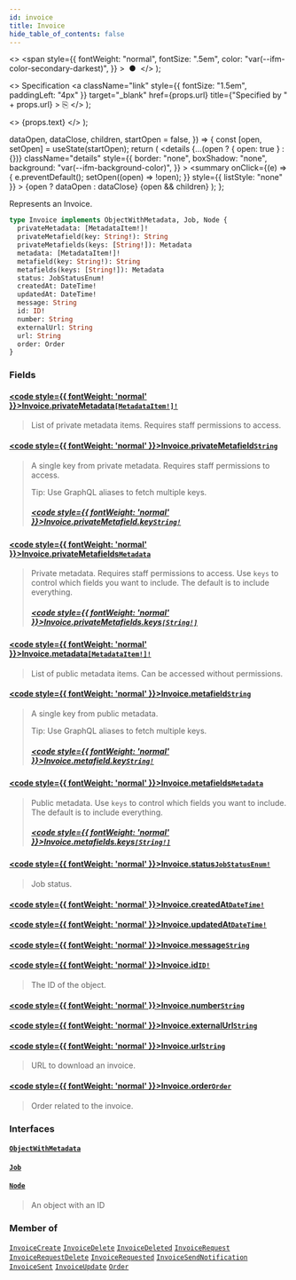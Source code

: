 ```yaml
---
id: invoice
title: Invoice
hide_table_of_contents: false
---
```


  <>
    <span
      style={{
        fontWeight: "normal",
        fontSize: ".5em",
        color: "var(--ifm-color-secondary-darkest)",
      }}
    >
      &nbsp;●&nbsp;
    </span>
  </>
);

  <>
    Specification
    <a
      className="link"
      style={{ fontSize: "1.5em", paddingLeft: "4px" }}
      target="\_blank"
      href={props.url}
      title={"Specified by " + props.url}
    >
      ⎘
    </a>
  </>
);

  <>
    <span className={props.class}>{props.text}</span>
  </>
);


  dataOpen,
  dataClose,
  children,
  startOpen = false,
}) => {
  const [open, setOpen] = useState(startOpen);
  return (
    <details
      {...(open ? { open: true } : {})}
      className="details"
      style={{
        border: "none",
        boxShadow: "none",
        background: "var(--ifm-background-color)",
      }}
    >
      <summary
        onClick={(e) => {
          e.preventDefault();
          setOpen((open) => !open);
        }}
        style={{ listStyle: "none" }}
      >
        {open ? dataOpen : dataClose}
      </summary>
      {open && children}
    </details>
  );
};

Represents an Invoice.

```graphql
type Invoice implements ObjectWithMetadata, Job, Node {
  privateMetadata: [MetadataItem!]!
  privateMetafield(key: String!): String
  privateMetafields(keys: [String!]): Metadata
  metadata: [MetadataItem!]!
  metafield(key: String!): String
  metafields(keys: [String!]): Metadata
  status: JobStatusEnum!
  createdAt: DateTime!
  updatedAt: DateTime!
  message: String
  id: ID!
  number: String
  externalUrl: String
  url: String
  order: Order
}
```

### Fields

#### [<code style={{ fontWeight: 'normal' }}>Invoice.<b>privateMetadata</b></code>](#)<Bullet />[`[MetadataItem!]!`](../../../api-reference/miscellaneous/objects/metadata-item) <Badge class="badge badge--secondary" text="non-null"/> <Badge class="badge badge--secondary" text="object"/>

> List of private metadata items. Requires staff permissions to access.

#### [<code style={{ fontWeight: 'normal' }}>Invoice.<b>privateMetafield</b></code>](#)<Bullet />[`String`](../../../api-reference/miscellaneous/scalars/string) <Badge class="badge badge--secondary" text="scalar"/>

> A single key from private metadata. Requires staff permissions to access.
>
> Tip: Use GraphQL aliases to fetch multiple keys.
>
> <Badge text="Added in Saleor 3.3" class="secondary margin-bottom--sm" />
>
> <FeaturePreview />
>
> ##### [<code style={{ fontWeight: 'normal' }}>Invoice.privateMetafield.<b>key</b></code>](#)<Bullet />[`String!`](../../../api-reference/miscellaneous/scalars/string) <Badge class="badge badge--secondary" text="non-null"/> <Badge class="badge badge--secondary" text="scalar"/>

#### [<code style={{ fontWeight: 'normal' }}>Invoice.<b>privateMetafields</b></code>](#)<Bullet />[`Metadata`](../../../api-reference/miscellaneous/scalars/metadata) <Badge class="badge badge--secondary" text="scalar"/>

> Private metadata. Requires staff permissions to access. Use `keys` to control which fields you want to include. The default is to include everything.
>
> <Badge text="Added in Saleor 3.3" class="secondary margin-bottom--sm" />
>
> <FeaturePreview />
>
> ##### [<code style={{ fontWeight: 'normal' }}>Invoice.privateMetafields.<b>keys</b></code>](#)<Bullet />[`[String!]`](../../../api-reference/miscellaneous/scalars/string) <Badge class="badge badge--secondary" text="list"/> <Badge class="badge badge--secondary" text="scalar"/>

#### [<code style={{ fontWeight: 'normal' }}>Invoice.<b>metadata</b></code>](#)<Bullet />[`[MetadataItem!]!`](../../../api-reference/miscellaneous/objects/metadata-item) <Badge class="badge badge--secondary" text="non-null"/> <Badge class="badge badge--secondary" text="object"/>

> List of public metadata items. Can be accessed without permissions.

#### [<code style={{ fontWeight: 'normal' }}>Invoice.<b>metafield</b></code>](#)<Bullet />[`String`](../../../api-reference/miscellaneous/scalars/string) <Badge class="badge badge--secondary" text="scalar"/>

> A single key from public metadata.
>
> Tip: Use GraphQL aliases to fetch multiple keys.
>
> <Badge text="Added in Saleor 3.3" class="secondary margin-bottom--sm" />
>
> <FeaturePreview />
>
> ##### [<code style={{ fontWeight: 'normal' }}>Invoice.metafield.<b>key</b></code>](#)<Bullet />[`String!`](../../../api-reference/miscellaneous/scalars/string) <Badge class="badge badge--secondary" text="non-null"/> <Badge class="badge badge--secondary" text="scalar"/>

#### [<code style={{ fontWeight: 'normal' }}>Invoice.<b>metafields</b></code>](#)<Bullet />[`Metadata`](../../../api-reference/miscellaneous/scalars/metadata) <Badge class="badge badge--secondary" text="scalar"/>

> Public metadata. Use `keys` to control which fields you want to include. The default is to include everything.
>
> <Badge text="Added in Saleor 3.3" class="secondary margin-bottom--sm" />
>
> <FeaturePreview />
>
> ##### [<code style={{ fontWeight: 'normal' }}>Invoice.metafields.<b>keys</b></code>](#)<Bullet />[`[String!]`](../../../api-reference/miscellaneous/scalars/string) <Badge class="badge badge--secondary" text="list"/> <Badge class="badge badge--secondary" text="scalar"/>

#### [<code style={{ fontWeight: 'normal' }}>Invoice.<b>status</b></code>](#)<Bullet />[`JobStatusEnum!`](../../../api-reference/miscellaneous/enums/job-status-enum) <Badge class="badge badge--secondary" text="non-null"/> <Badge class="badge badge--secondary" text="enum"/>

> Job status.

#### [<code style={{ fontWeight: 'normal' }}>Invoice.<b>createdAt</b></code>](#)<Bullet />[`DateTime!`](../../../api-reference/miscellaneous/scalars/date-time) <Badge class="badge badge--secondary" text="non-null"/> <Badge class="badge badge--secondary" text="scalar"/>

>

#### [<code style={{ fontWeight: 'normal' }}>Invoice.<b>updatedAt</b></code>](#)<Bullet />[`DateTime!`](../../../api-reference/miscellaneous/scalars/date-time) <Badge class="badge badge--secondary" text="non-null"/> <Badge class="badge badge--secondary" text="scalar"/>

>

#### [<code style={{ fontWeight: 'normal' }}>Invoice.<b>message</b></code>](#)<Bullet />[`String`](../../../api-reference/miscellaneous/scalars/string) <Badge class="badge badge--secondary" text="scalar"/>

>

#### [<code style={{ fontWeight: 'normal' }}>Invoice.<b>id</b></code>](#)<Bullet />[`ID!`](../../../api-reference/miscellaneous/scalars/id) <Badge class="badge badge--secondary" text="non-null"/> <Badge class="badge badge--secondary" text="scalar"/>

> The ID of the object.

#### [<code style={{ fontWeight: 'normal' }}>Invoice.<b>number</b></code>](#)<Bullet />[`String`](../../../api-reference/miscellaneous/scalars/string) <Badge class="badge badge--secondary" text="scalar"/>

>

#### [<code style={{ fontWeight: 'normal' }}>Invoice.<b>externalUrl</b></code>](#)<Bullet />[`String`](../../../api-reference/miscellaneous/scalars/string) <Badge class="badge badge--secondary" text="scalar"/>

>

#### [<code style={{ fontWeight: 'normal' }}>Invoice.<b>url</b></code>](#)<Bullet />[`String`](../../../api-reference/miscellaneous/scalars/string) <Badge class="badge badge--secondary" text="scalar"/>

> URL to download an invoice.

#### [<code style={{ fontWeight: 'normal' }}>Invoice.<b>order</b></code>](#)<Bullet />[`Order`](../../../api-reference/orders/objects/order) <Badge class="badge badge--secondary" text="object"/>

> Order related to the invoice.
>
> <Badge text="Added in Saleor 3.10" class="secondary margin-bottom--sm" />

### Interfaces

#### [`ObjectWithMetadata`](../../../api-reference/miscellaneous/interfaces/object-with-metadata) <Badge class="badge badge--secondary" text="interface"/>

>

#### [`Job`](../../../api-reference/miscellaneous/interfaces/job) <Badge class="badge badge--secondary" text="interface"/>

>

#### [`Node`](../../../api-reference/miscellaneous/interfaces/node) <Badge class="badge badge--secondary" text="interface"/>

> An object with an ID

### Member of

[`InvoiceCreate`](../../../api-reference/orders/objects/invoice-create) <Badge class="badge badge--secondary" text="object"/><Bullet />[`InvoiceDelete`](../../../api-reference/orders/objects/invoice-delete) <Badge class="badge badge--secondary" text="object"/><Bullet />[`InvoiceDeleted`](../../../api-reference/orders/objects/invoice-deleted) <Badge class="badge badge--secondary" text="object"/><Bullet />[`InvoiceRequest`](../../../api-reference/orders/objects/invoice-request) <Badge class="badge badge--secondary" text="object"/><Bullet />[`InvoiceRequestDelete`](../../../api-reference/orders/objects/invoice-request-delete) <Badge class="badge badge--secondary" text="object"/><Bullet />[`InvoiceRequested`](../../../api-reference/orders/objects/invoice-requested) <Badge class="badge badge--secondary" text="object"/><Bullet />[`InvoiceSendNotification`](../../../api-reference/orders/objects/invoice-send-notification) <Badge class="badge badge--secondary" text="object"/><Bullet />[`InvoiceSent`](../../../api-reference/orders/objects/invoice-sent) <Badge class="badge badge--secondary" text="object"/><Bullet />[`InvoiceUpdate`](../../../api-reference/orders/objects/invoice-update) <Badge class="badge badge--secondary" text="object"/><Bullet />[`Order`](../../../api-reference/orders/objects/order) <Badge class="badge badge--secondary" text="object"/>

